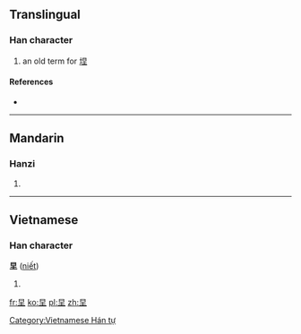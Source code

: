 ==Translingual==

===Han character===
{{Han char|rn=32|rad=土|as=04|sn=7|four=|canj=日土 (AG)}}
# {{defn|Han|sort=土04}} an old term for [[㘿]]<!--this definition is given by Zdict, but we have no entry for 㘿 yet-->

====References====
* {{Han ref|kx=0224.200|dkj=04904|dj=0459.080|hdz=10422.160|uh=573C|ud=22332}}

----

==Mandarin==

===Hanzi===
{{cmn-hanzi|pin=[[jī]] ([[ji1]]), [[niè]] ([[nie4]])|wg=chi<sup>1</sup>, nieh<sup>4</sup>}}

# {{defn|lang=cmn|sort=土04}}

----

==Vietnamese==

===Han character===
'''圼''' ([[niết]])

# {{defn|lang=vi}}

[[Category:Vietnamese Hán tự]]

[[fr:圼]]
[[ko:圼]]
[[pl:圼]]
[[zh:圼]]